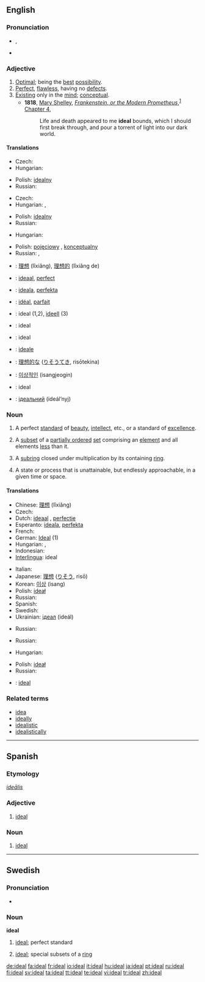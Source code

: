 {{see|idéal}}
{{wikipedia}}
==English==

===Pronunciation===
*{{IPA|/aɪˈdɪəl/|/aɪˈdi:.əl/}}, {{SAMPA|/aI"dI@l/, /aI"di:.@l/}}
*{{audio|en-us-ideal.ogg|Audio (US)}}

===Adjective===
{{en-adj}}

# [[optimal|Optimal]]; being the [[best]] [[possibility]].
# [[perfect|Perfect]], [[flawless]], having no [[defect]]s.
# [[exist|Existing]] only in the [[mind]]; [[conceptual]].
#* '''1818''', [[w:Mary Shelley|Mary Shelley]], ''[[w:Frankenstein|Frankenstein, or the Modern Prometheus]]'',<sup>[http://en.wikisource.org/wiki/Frankenstein]</sup> [[s:Frankenstein/Chapter 4|Chapter 4]],
#*: Life and death appeared to me '''ideal''' bounds, which I should first break through, and pour a torrent of light into our dark world.

====Translations====
{{trans-top|being optimal}}
* Czech: {{t-|cs|ideální}}
* Hungarian: {{t-|hu|ideális}}
{{trans-mid}}
* Polish: [[idealny]] {{m}}
* Russian: {{t|ru|идеальный|tr=id'eál’nyj|sc=Cyrl}}
{{trans-bottom}}

{{trans-top|being perfect}}
* Czech: {{t-|cs|ideální}}
* Hungarian: {{t|hu|tökéletes}}, {{t|hu|eszményi}}
{{trans-mid}}
* Polish: [[idealny]] {{m}}
* Russian: {{t|ru|идеальный|tr=id'eál’nyj|sc=Cyrl}}
{{trans-bottom}}

{{trans-top|conceptual}}
* Hungarian: {{t|hu|képzelt}}
{{trans-mid}}
* Polish: [[pojęciowy]] {{m}}, [[konceptualny]] {{m}}
* Russian: {{t|ru|идеальный|tr=id'eál’nyj|sc=Cyrl}}, {{t|ru|абстракный|tr=abstráktnyj|sc=Cyrl}}
{{trans-bottom}}

{{checktrans-top}}
*{{ttbc|Chinese}}: [[理想]] (lǐxiǎng), [[理想的]] (lǐxiǎng de)
*{{ttbc|Dutch}}: [[ideaal]], [[perfect]]
*{{ttbc|Esperanto}}: [[ideala]], [[perfekta]]
*{{ttbc|French}}: [[idéal]], [[parfait]]
*{{ttbc|German}}: ideal (1,2), [[ideell]] (3)
*{{ttbc|Indonesian}}: ideal
*{{ttbc|Interlingua}}: ideal
{{checktrans-mid}}
*{{ttbc|Italian}}: [[ideale]]
*{{ttbc|Japanese}}: [[理想的な]] ([[りそうてき]], risōtekina)
*{{ttbc|Korean}}: [[이상적인]] (isangjeogin)
*{{ttbc|Spanish}}: ideal
*{{ttbc|Ukrainian}}: [[iдеальний]] (ideál’nyj)
{{checktrans-bottom}}

===Noun===
{{en-noun}}

# A perfect [[standard]] of [[beauty]], [[intellect]], etc., or a standard of [[excellence]].
# {{mathematics|order theory}} A [[subset]] of a [[partially ordered]] [[set]] comprising an [[element]] and all elements [[less]] than it.
# {{context|for example|algebra}} A [[subring]] closed under multiplication by its containing [[ring]].
#{{rfv-sense}} A state or process that is unattainable, but endlessly approachable, in a given time or space.

====Translations====
{{trans-top|a perfect standard of beauty, intellect, etc.}}
* Chinese: [[理想]] (lǐxiǎng)
* Czech: {{t-|cs|ideál|m}}
* Dutch: [[ideaal]] {{n}}, [[perfectie]] {{f}}
* Esperanto: [[ideala]], [[perfekta]]
* French: {{t+|fr|idéal|m}}
* German: [[Ideal]] {{n}} (1)
* Hungarian: {{t|hu|eszmény}}, {{t-|hu|ideál}}
* Indonesian: {{t-|id|ideal|xs=Indonesian}}
* [[Interlingua]]: ideal
{{trans-mid}}
* Italian: {{t+|it|ideale|m}}
* Japanese: [[理想]] ([[りそう]], risō)
* Korean: [[이상]] (isang)
* Polish: [[ideał]] {{m}}
* Russian: {{t|ru|идеал|m|tr=id'eál|sc=Cyrl}}
* Spanish: {{t-|es|ideal}}
* Swedish: {{t+|sv|ideal|n}}
* Ukrainian: [[iдеал]] (ideál) {{m}}
{{trans-bottom}}

{{trans-top|''(order theory)''}}
{{trans-mid}}
* Russian: {{t|ru|идеал|m|tr=id'eál|sc=Cyrl}}
{{trans-bottom}}

{{trans-top|''(algebra)''}}
{{trans-mid}}
* Russian: {{t|ru|идеал|m|tr=id'eál|sc=Cyrl}}
{{trans-bottom}}

{{trans-top|an unattainable state}}
* Hungarian: {{t|hu|ábránd}}
{{trans-mid}}
* Polish: [[ideał]] {{m}}
* Russian: {{t|ru|идеал|m|tr=id'eál|sc=Cyrl}}
{{trans-bottom}}

{{checktrans-top}}
*{{ttbc|Swedish}}: [[#Swedish|ideal]] {{n}}
{{checktrans-bottom}}

===Related terms===
*[[idea]]
*[[ideally]]
*[[idealistic]]
*[[idealistically]]

----

==Spanish==

===Etymology===
{{L.|es}} ''[[idealis|ideālis]]''

===Adjective===
{{es-adj|pl=ideales}}

# [[#English|ideal]]

===Noun===
{{es-noun-m|pl=ideales}}

# [[#English|ideal]]

----

==Swedish==

===Pronunciation===
*{{audio|Sv-ideal.ogg|audio}}

===Noun===
{{sv-noun-n-zero}}
'''ideal''' {{n}}

# [[#English|ideal]]; perfect standard
# {{context|maths|lang=sv}} [[#English|ideal]]; special subsets of a [[ring]]

[[de:ideal]]
[[fa:ideal]]
[[fr:ideal]]
[[io:ideal]]
[[it:ideal]]
[[hu:ideal]]
[[ja:ideal]]
[[pt:ideal]]
[[ru:ideal]]
[[fi:ideal]]
[[sv:ideal]]
[[ta:ideal]]
[[tt:ideal]]
[[te:ideal]]
[[vi:ideal]]
[[tr:ideal]]
[[zh:ideal]]